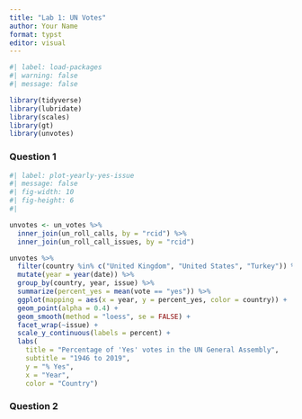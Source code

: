 ```yaml
---
title: "Lab 1: UN Votes"
author: Your Name
format: typst
editor: visual
---
```


```r
#| label: load-packages
#| warning: false
#| message: false

library(tidyverse)
library(lubridate)
library(scales)
library(gt)
library(unvotes)
```

### Question 1

```r
#| label: plot-yearly-yes-issue
#| message: false
#| fig-width: 10
#| fig-height: 6
#| 

unvotes <- un_votes %>%
  inner_join(un_roll_calls, by = "rcid") %>%
  inner_join(un_roll_call_issues, by = "rcid")

unvotes %>%
  filter(country %in% c("United Kingdom", "United States", "Turkey")) %>%
  mutate(year = year(date)) %>%
  group_by(country, year, issue) %>%
  summarize(percent_yes = mean(vote == "yes")) %>%
  ggplot(mapping = aes(x = year, y = percent_yes, color = country)) +
  geom_point(alpha = 0.4) +
  geom_smooth(method = "loess", se = FALSE) +
  facet_wrap(~issue) +
  scale_y_continuous(labels = percent) +
  labs(
    title = "Percentage of 'Yes' votes in the UN General Assembly",
    subtitle = "1946 to 2019",
    y = "% Yes",
    x = "Year",
    color = "Country")
```

### Question 2

